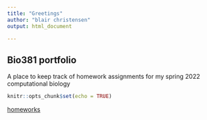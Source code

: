 ```yaml
---
title: "Greetings"
author: "blair christensen"
output: html_document

---
```

## Bio381 portfolio
A place to keep track of homework assignments for my spring 2022 computational biology
```r
knitr::opts_chunk$set(echo = TRUE)
```

[homeworks](hwkpg.html)